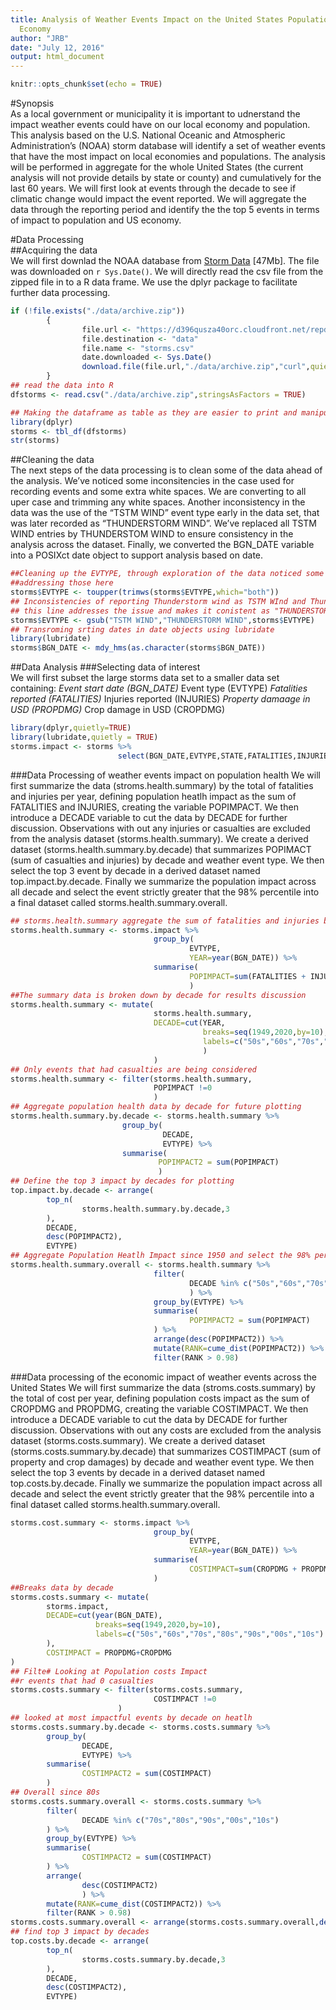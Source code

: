 ```yaml
---
title: Analysis of Weather Events Impact on the United States Population Health and
  Economy
author: "JRB"
date: "July 12, 2016"
output: html_document
---
```


```r
knitr::opts_chunk$set(echo = TRUE)
```
#Synopsis  
As a local government or municipality it is important to udnerstand the impact weather events could have on our local economy and population. This analysis based on  the U.S. National Oceanic and Atmospheric Administration's (NOAA) storm database will identify a set of weather events that have the most impact on local economies and populations. The analysis will be performed in aggregate for the whole United States (the current analysis will not provide details by state or county) and cumulatively for the last 60 years. We will first look at events through the decade to see if climatic change would impact the event reported. We will aggregate the data through the reporting period and identify the the top 5 events in terms of impact to population and US economy.  

#Data Processing  
##Acquiring the data  
We will first downlad the NOAA database from [Storm Data](https://d396qusza40orc.cloudfront.net/repdata%2Fdata%2FStormData.csv.bz2) [47Mb]. The file was downloaded on ```r Sys.Date()```. We will directly read the csv file from the zipped file in to a  R data frame. We use the dplyr package to facilitate further data processing.  
```r
if (!file.exists("./data/archive.zip"))
        {
                file.url <- "https://d396qusza40orc.cloudfront.net/repdata%2Fdata%2FStormData.csv.bz2"
                file.destination <- "data"
                file.name <- "storms.csv"
                date.downloaded <- Sys.Date()
                download.file(file.url,"./data/archive.zip","curl",quiet=TRUE)
        }
## read the data into R
dfstorms <- read.csv("./data/archive.zip",stringsAsFactors = TRUE)

## Making the dataframe as table as they are easier to print and manipulate
library(dplyr)
storms <- tbl_df(dfstorms)
str(storms)
```
##Cleaning the data  
The next steps of the data processing is to clean some of the data ahead of the analysis.
We've noticed some inconsitencies in the case used for recording events and some extra 
white spaces. We are converting to all uper case and trimming any white spaces. Another inconsistency in the data was the use of the "TSTM WIND" event type early in the data set, that was later recorded as "THUNDERSTORM WIND". We've replaced all TSTM WIND entries by THUNDERSTOM WIND to ensure consistency in the analysis across the dataset. Finally, we converted the BGN_DATE variable into a POSIXct date object to support analysis based on date. 

```r
##Cleaning up the EVTYPE, through exploration of the data noticed some inconsitencies so 
##addressing those here
storms$EVTYPE <- toupper(trimws(storms$EVTYPE,which="both"))
## Inconsistencies of reporting Thunderstorm wind as TSTM WInd and Thunderstorm Wind
## this line addresses the issue and makes it conistent as "THUNDERSTORM WIND"
storms$EVTYPE <- gsub("TSTM WIND","THUNDERSTORM WIND",storms$EVTYPE)
## Transroming srting dates in date objects using lubridate
library(lubridate)
storms$BGN_DATE <- mdy_hms(as.character(storms$BGN_DATE))

```

##Data Analysis
###Selecting data of interest  
We will first subset the large storms data set to a smaller data set containing:
        *Event start date (BGN_DATE)
        *Event type (EVTYPE)
        *Fatalities reported (FATALITIES)
        *Injuries reported (INJURIES)
        *Property damaage in USD (PROPDMG)
        *Crop damage in USD (CROPDMG)  
```r
library(dplyr,quietly=TRUE)
library(lubridate,quietly = TRUE)
storms.impact <- storms %>%
                        select(BGN_DATE,EVTYPE,STATE,FATALITIES,INJURIES,PROPDMG,CROPDMG)
```
###Data Processing of weather events impact on population health
We will first summarize the data (stroms.health.summary) by the total of fatalities and injuries per year, defining population heatlh impact as the sum of FATALITIES and INJURIES, creating the variable POPIMPACT. We then introduce a DECADE variable to cut the data by DECADE for further discussion. Observations with out any injuries or casualties are excluded from the analysis dataset (storms.health.summary). We create a derived dataset (storms.health.summary.by.decade) that summarizes POPIMACT (sum of casualties and injuries) by decade and weather event type. We then select the top 3 event by decade in a derived dataset named top.impact.by.decade. Finally we summarize the population impact across all decade and select the event strictly greater that the 98% percentile into a final dataset called storms.health.summary.overall.  
```r
## storms.health.summary aggregate the sum of fatalities and injuries by year and event type
storms.health.summary <- storms.impact %>%
                                group_by(
                                        EVTYPE,
                                        YEAR=year(BGN_DATE)) %>%
                                summarise(
                                        POPIMPACT=sum(FATALITIES + INJURIES)
                                        )
##The summary data is broken down by decade for results discussion       
storms.health.summary <- mutate(
                                storms.health.summary,
                                DECADE=cut(YEAR,
                                           breaks=seq(1949,2020,by=10),
                                           labels=c("50s","60s","70s","80s","90s","00s","10s")
                                           )
                                )
## Only events that had casualties are being considered
storms.health.summary <- filter(storms.health.summary,
                                POPIMPACT !=0 
                                )
## Aggregate population health data by decade for future plotting
storms.health.summary.by.decade <- storms.health.summary %>%
                         group_by(
                                  DECADE,
                                  EVTYPE) %>%
                         summarise(
                                 POPIMPACT2 = sum(POPIMPACT)
                                 )
## Define the top 3 impact by decades for plotting
top.impact.by.decade <- arrange(
        top_n(
                storms.health.summary.by.decade,3
        ),
        DECADE,
        desc(POPIMPACT2),
        EVTYPE)
## Aggregate Population Heatlh Impact since 1950 and select the 98% percentile and above
storms.health.summary.overall <- storms.health.summary %>%
                                filter(
                                        DECADE %in% c("50s","60s","70s","80s","90s","00s","10s")
                                        ) %>%
                                group_by(EVTYPE) %>%
                                summarise(
                                        POPIMPACT2 = sum(POPIMPACT)
                                ) %>%
                                arrange(desc(POPIMPACT2)) %>%
                                mutate(RANK=cume_dist(POPIMPACT2)) %>%
                                filter(RANK > 0.98)

```
###Data processing of the economic impact of weather events across the United States
We will first summarize the data (stroms.costs.summary) by the total of cost per year, defining population costs impact as the sum of CROPDMG and PROPDMG, creating the variable COSTIMPACT. We then introduce a DECADE variable to cut the data by DECADE for further discussion. Observations with out any costs are excluded from the analysis dataset (storms.costs.summary). We create a derived dataset (storms.costs.summary.by.decade) that summarizes COSTIMPACT (sum of property and crop damages) by decade and weather event type. We then select the top 3 events by decade in a derived dataset named top.costs.by.decade. Finally we summarize the population impact across all decade and select the event strictly greater that the 98% percentile into a final dataset called storms.health.summary.overall.  
```r
storms.cost.summary <- storms.impact %>%
                                group_by(
                                        EVTYPE,
                                        YEAR=year(BGN_DATE)) %>%
                                summarise(
                                        COSTIMPACT=sum(CROPDMG + PROPDMG)
                                )
##Breaks data by decade        
storms.costs.summary <- mutate(
        storms.impact,
        DECADE=cut(year(BGN_DATE),
                   breaks=seq(1949,2020,by=10),
                   labels=c("50s","60s","70s","80s","90s","00s","10s")
        ),
        COSTIMPACT = PROPDMG+CROPDMG
)
## Filte# Looking at Population costs Impact
##r events that had 0 casualties 
storms.costs.summary <- filter(storms.costs.summary,
                                COSTIMPACT !=0 
                        )
## looked at most impactful events by decade on heatlh
storms.costs.summary.by.decade <- storms.costs.summary %>%
        group_by(
                DECADE,
                EVTYPE) %>%
        summarise(
                COSTIMPACT2 = sum(COSTIMPACT)
        )
## Overall since 80s
storms.costs.summary.overall <- storms.costs.summary %>%
        filter(
                DECADE %in% c("70s","80s","90s","00s","10s")
        ) %>%
        group_by(EVTYPE) %>%
        summarise(
                COSTIMPACT2 = sum(COSTIMPACT)
        ) %>%
        arrange(
                desc(COSTIMPACT2)
                ) %>%
        mutate(RANK=cume_dist(COSTIMPACT2)) %>%
        filter(RANK > 0.98)
storms.costs.summary.overall <- arrange(storms.costs.summary.overall,desc(COSTIMPACT2))
## find top 3 impact by decades
top.costs.by.decade <- arrange(
        top_n(
                storms.costs.summary.by.decade,3
        ),
        DECADE,
        desc(COSTIMPACT2),
        EVTYPE)

```